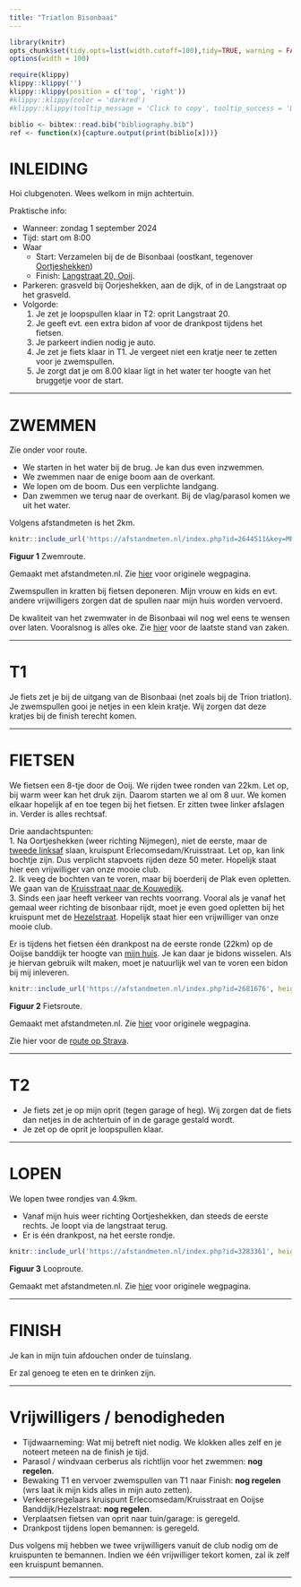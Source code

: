 ```yaml
---
title: "Triatlon Bisonbaai"
---
```


<!--set global settings--> 
```r
library(knitr)
opts_chunk$set(tidy.opts=list(width.cutoff=100),tidy=TRUE, warning = FALSE, message = FALSE, cache=TRUE, attr.source = ".numberLines")
options(width = 100)
```

<!--copy to clipboard-->
```r
require(klippy)
klippy::klippy('')
klippy::klippy(position = c('top', 'right'))
#klippy::klippy(color = 'darkred')
#klippy::klippy(tooltip_message = 'Click to copy', tooltip_success = 'Done')
```


<!---custom functions -->
```r
biblio <- bibtex::read.bib("bibliography.bib")
ref <- function(x){capture.output(print(biblio[x]))}
```




# INLEIDING

Hoi clubgenoten. Wees welkom in mijn achtertuin. 

Praktische info:  

* Wanneer: zondag 1 september 2024
* Tijd: start om 8:00  
* Waar  
    - Start: Verzamelen bij de de Bisonbaai (oostkant, tegenover [Oortjeshekken](https://www.oortjeshekken.nl/))  
    - Finish: [Langstraat 20, Ooij](https://www.google.com/maps/place/Langstraat+20,+6576+JP+Ooij/@51.866977,5.9160638,17z/data=!3m1!4b1!4m5!3m4!1s0x47c709e6a8449e33:0x124817d9e8052d6a!8m2!3d51.8669738!4d5.9205485).  
* Parkeren: grasveld bij Oorjeshekken, aan de dijk, of in de Langstraat op het grasveld.  
* Volgorde: 
    1. Je zet je loopspullen klaar in T2: oprit Langstraat 20.  
    2. Je geeft evt. een extra bidon af voor de drankpost tijdens het fietsen.  
    3. Je parkeert indien nodig je auto.  
    4. Je zet je fiets klaar in T1. Je vergeet niet een kratje neer te zetten voor je zwemspullen.  
    5. Je zorgt dat je om 8.00 klaar ligt in het water ter hoogte van het bruggetje voor de start. 

---  

# ZWEMMEN

Zie onder voor route. 

* We starten in het water bij de brug. Je kan dus even inzwemmen.   
* We zwemmen naar de enige boom aan de overkant.  
* We lopen om de boom. Dus een verplichte landgang.  
* Dan zwemmen we terug naar de overkant. Bij de vlag/parasol komen we uit het water. 

Volgens afstandmeten is het 2km. 


```r
knitr::include_url('https://afstandmeten.nl/index.php?id=2644511&key=MR', height='600px')

```
**Figuur 1** Zwemroute. 

Gemaakt met afstandmeten.nl. Zie [hier](https://afstandmeten.nl/index.php?id=2644511&key=MR) voor originele wegpagina. 

Zwemspullen in kratten bij fietsen deponeren. Mijn vrouw en kids en evt. andere vrijwilligers zorgen dat de spullen naar mijn huis worden vervoerd. 

De kwaliteit van het zwemwater in de Bisonbaai wil nog wel eens te wensen over laten. Vooralsnog is alles oke. Zie [hier](https://www.zwemwater.nl/?extent=190543.68499999997,426619.934,194320.32499999998,431357.534&baselayer=Topo) voor de laatste stand van zaken. 

---  


# T1  

Je fiets zet je bij de uitgang van de Bisonbaai (net zoals bij de Trion triatlon). Je zwemspullen gooi je netjes in een klein kratje. Wij zorgen dat deze kratjes bij de finish terecht komen.   

---  


# FIETSEN

We fietsen een 8-tje door de Ooij. We rijden twee ronden van 22km. Let op, bij warm weer kan het druk zijn. Daarom starten we al om 8 uur. We komen elkaar hopelijk af en toe tegen bij het fietsen. Er zitten twee linker afslagen in. Verder is alles rechtsaf. 

Drie aandachtspunten:  
1. Na Oortjeshekken (weer richting Nijmegen), niet de eerste, maar de [tweede linksaf](https://www.google.com/maps/place/Kruisstraat,+6576+JS+Ooij/@51.8639116,5.9262899,17z/data=!4m5!3m4!1s0x47c709ee4f149107:0xb95d830ce379992b!8m2!3d51.858548!4d5.9243051) slaan, kruispunt Erlecomsedam/Kruisstraat. Let op, kan link bochtje zijn. Dus verplicht stapvoets rijden deze 50 meter. Hopelijk staat hier een vrijwilliger van onze mooie club.    
2. Ik veeg de bochten van te voren, maar bij boerderij de Plak even opletten. We gaan van de [Kruisstraat naar de Kouwedijk](https://www.google.com/maps/place/Vierdaagse+Camping+en+Boerderij+Automaat+De+Plak/@51.8539564,5.916789,17z/data=!3m1!4b1!4m5!3m4!1s0x47c7090aa5650a5d:0x3488c78c7829311f!8m2!3d51.8539531!4d5.9189777).  
3. Sinds een jaar heeft verkeer van rechts voorrang. Vooral als je vanaf het gemaal weer richting de bisonbaar rijdt, moet je even goed opletten bij het kruispunt met de [Hezelstraat](https://www.google.com/maps/place/51%C2%B051'31.2%22N+5%C2%B054'05.2%22E/@51.8586793,5.8988761,17z/data=!3m1!4b1!4m4!3m3!8m2!3d51.858676!4d5.901451?entry=ttu). Hopelijk staat hier een vrijwilliger van onze mooie club. 


Er is tijdens het fietsen één drankpost na de eerste ronde (22km) op de Ooijse banddijk ter hoogte van [mijn huis](https://www.google.com/maps/place/Langstraat+20,+6576+JP+Ooij/@51.866977,5.9160638,17z/data=!4m5!3m4!1s0x47c709e6a8449e33:0x124817d9e8052d6a!8m2!3d51.8669738!4d5.9205485). Je kan daar je bidons wisselen. Als je hiervan gebruik wilt maken, moet je natuurlijk wel van te voren een bidon bij mij inleveren. 

```r
knitr::include_url('https://afstandmeten.nl/index.php?id=2681676', height='600px')

```
**Figuur 2** Fietsroute. 

Gemaakt met afstandmeten.nl. Zie [hier](https://afstandmeten.nl/index.php?id=2681676) voor originele wegpagina. 


Zie hier voor de [route op Strava](https://www.strava.com/routes/27436880).  

---  

# T2  

- Je fiets zet je op mijn oprit (tegen garage of heg). Wij zorgen dat de fiets dan netjes in de achtertuin of in de garage gestald wordt.  
- Je zet op de oprit je loopspullen klaar.  

---  


# LOPEN

We lopen twee rondjes van 4.9km.  

- Vanaf mijn huis weer richting Oortjeshekken, dan steeds de eerste rechts. Je loopt via de langstraat terug.  
- Er is één drankpost, na het eerste rondje. 


```r
knitr::include_url('https://afstandmeten.nl/index.php?id=3283361', height='600px')

```
**Figuur 3** Looproute. 

Gemaakt met afstandmeten.nl. Zie [hier](https://afstandmeten.nl/index.php?id=3283361) voor originele wegpagina. 


---  


 
# FINISH

Je kan in mijn tuin afdouchen onder de tuinslang.   


Er zal genoeg te eten en te drinken zijn. 

---  

# Vrijwilligers / benodigheden  


- Tijdwaarneming: Wat mij betreft niet nodig. We klokken alles zelf en je noteert meteen na de finish je tijd.   
- Parasol / windvaan cerberus als richtlijn voor het zwemmen: **nog regelen**.  
- Bewaking T1 en vervoer zwemspullen van T1 naar Finish: **nog regelen** (wrs laat ik mijn kids alles in mijn auto zetten).  
- Verkeersregelaars kruispunt Erlecomsedam/Kruisstraat en Ooijse Banddijk/Hezelstraat: **nog regelen**.  
- Verplaatsen fietsen van oprit naar tuin/garage: is geregeld. 
- Drankpost tijdens lopen bemannen: is geregeld. 

Dus volgens mij hebben we twee vrijwilligers vanuit de club nodig om de kruispunten te bemannen. Indien we één vrijwilliger tekort komen, zal ik zelf een kruispunt bemannen. 


---  


  
